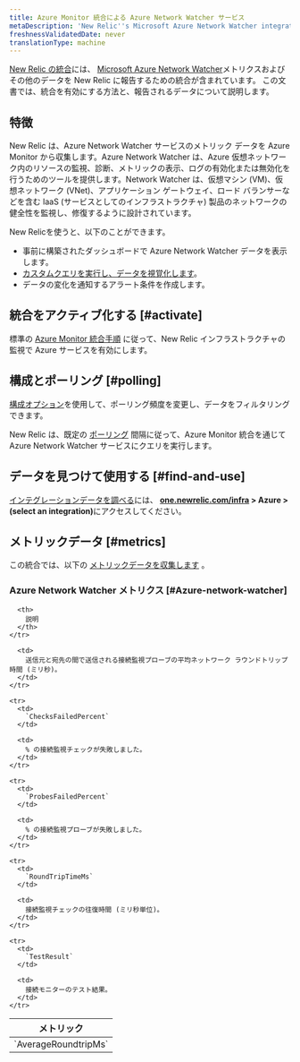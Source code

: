 ```yaml
---
title: Azure Monitor 統合による Azure Network Watcher サービス
metaDescription: 'New Relic''s Microsoft Azure Network Watcher integration: what data it reports and how to enable it.'
freshnessValidatedDate: never
translationType: machine
---
```


[New Relic の統合](/docs/infrastructure/introduction-infra-monitoring)には、 [Microsoft Azure Network Watcher](https://azure.microsoft.com/en-us/products/network-watcher/)メトリクスおよびその他のデータを New Relic に報告するための統合が含まれています。 この文書では、統合を有効にする方法と、報告されるデータについて説明します。

## 特徴

New Relic は、Azure Network Watcher サービスのメトリック データを Azure Monitor から収集します。Azure Network Watcher は、Azure 仮想ネットワーク内のリソースの監視、診断、メトリックの表示、ログの有効化または無効化を行うためのツールを提供します。Network Watcher は、仮想マシン (VM)、仮想ネットワーク (VNet)、アプリケーション ゲートウェイ、ロード バランサーなどを含む IaaS (サービスとしてのインフラストラクチャ) 製品のネットワークの健全性を監視し、修復するように設計されています。

New Relicを使うと、以下のことができます。

* 事前に構築されたダッシュボードで Azure Network Watcher データを表示します。
* [カスタムクエリを実行し、データを視覚化します](/docs/infrastructure/integrations-getting-started/getting-started/use-integration-data-new-relic-insights)。
* データの変化を通知するアラート条件を作成します。

## 統合をアクティブ化する [#activate]

標準の [Azure Monitor 統合手順](/docs/infrastructure/microsoft-azure-integrations/azure-integrations-list/azure-monitor) に従って、New Relic インフラストラクチャの監視で Azure サービスを有効にします。

## 構成とポーリング [#polling]

[構成オプション](/docs/infrastructure/microsoft-azure-integrations/azure-integrations-list/azure-monitor/#settings)を使用して、ポーリング頻度を変更し、データをフィルタリングできます。

New Relic は、既定の [ポーリング](/docs/infrastructure/microsoft-azure-integrations/azure-integrations-list/azure-monitor/#settings) 間隔に従って、Azure Monitor 統合を通じて Azure Network Watcher サービスにクエリを実行します。

## データを見つけて使用する [#find-and-use]

[インテグレーションデータを調べる](/docs/infrastructure/integrations/find-use-infrastructure-integration-data)には、 <DNT>**[one.newrelic.com/infra](https://one.newrelic.com/infra) &gt; Azure &gt; (select an integration)**</DNT>にアクセスしてください。

## メトリックデータ [#metrics]

この統合では、以下の [メトリックデータを収集します](/docs/infrastructure/integrations-getting-started/getting-started/understand-integration-data-data-types#metric) 。

### Azure Network Watcher メトリクス [#Azure-network-watcher]

<table>
  <thead>
    <tr>
      <th style={{ width: "300px" }}>
        メトリック
      </th>

      <th>
        説明
      </th>
    </tr>
  </thead>

  <tbody>
    <tr>
      <td>
        `AverageRoundtripMs`
      </td>

      <td>
        送信元と宛先の間で送信される接続監視プローブの平均ネットワーク ラウンドトリップ時間 (ミリ秒)。
      </td>
    </tr>

    <tr>
      <td>
        `ChecksFailedPercent`
      </td>

      <td>
        % の接続監視チェックが失敗しました。
      </td>
    </tr>

    <tr>
      <td>
        `ProbesFailedPercent`
      </td>

      <td>
        % の接続監視プローブが失敗しました。
      </td>
    </tr>

    <tr>
      <td>
        `RoundTripTimeMs`
      </td>

      <td>
        接続監視チェックの往復時間 (ミリ秒単位)。
      </td>
    </tr>

    <tr>
      <td>
        `TestResult`
      </td>

      <td>
        接続モニターのテスト結果。
      </td>
    </tr>
  </tbody>
</table>